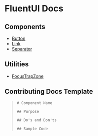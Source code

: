 # FluentUI Docs

## Components

- [Button](./Components/Button.mdx)
- [Link](./Components/Link.mdx)
- [Separator](./Components/Separator.mdx)

## Utilities

- [FocusTrapZone](/Utilities/FocusTrapZone)

## Contributing Docs Template

> ```
> # Component Name
>
> ## Purpose
>
> ## Do's and Don'ts
>
> ## Sample Code
> ```
